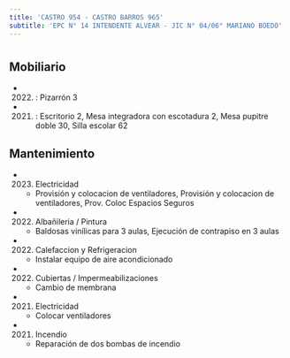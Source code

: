 ```yaml
---
title: 'CASTRO 954 - CASTRO BARROS 965'
subtitle: 'EPC N° 14 INTENDENTE ALVEAR - JIC N° 04/06° MARIANO BOEDO'
---
```


#


## Mobiliario

*  (2022) : Pizarrón 3 

*  (2021) : Escritorio 2, Mesa integradora con escotadura 2, Mesa pupitre doble 30, Silla escolar 62 





## Mantenimiento

*  (2023) Electricidad 
    + Provisión y colocacion de ventiladores, Provisión y colocacion de ventiladores, Prov. Coloc Espacios Seguros

*  (2022) Albañileria / Pintura 
    + Baldosas vinílicas para 3 aulas, Ejecución de contrapiso en 3 aulas

*  (2022) Calefaccion y Refrigeracion 
    + Instalar equipo de aire acondicionado

*  (2022) Cubiertas / Impermeabilizaciones 
    + Cambio de membrana

*  (2021) Electricidad 
    + Colocar ventiladores

*  (2021) Incendio 
    + Reparación de dos bombas de incendio



